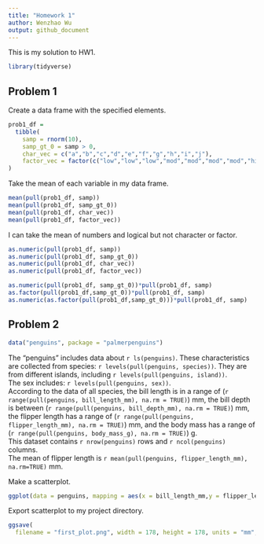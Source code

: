 ```yaml
---
title: "Homework 1"
author: Wenzhao Wu
output: github_document
---
```


This is my solution to HW1.

```r
library(tidyverse)
```


## Problem 1

Create a data frame with the specified elements.

```r
prob1_df = 
  tibble(
    samp = rnorm(10),
    samp_gt_0 = samp > 0,
    char_vec = c("a","b","c","d","e","f","g","h","i","j"),
    factor_vec = factor(c("low","low","low","mod","mod","mod","mod","high","high","high"))
)
```

Take the mean of each variable in my data frame.

```r
mean(pull(prob1_df, samp))
mean(pull(prob1_df, samp_gt_0))
mean(pull(prob1_df, char_vec))
mean(pull(prob1_df, factor_vec))
```

I can take the mean of numbers and logical but not character or factor. 

```r
as.numeric(pull(prob1_df, samp))
as.numeric(pull(prob1_df, samp_gt_0))
as.numeric(pull(prob1_df, char_vec))
as.numeric(pull(prob1_df, factor_vec))
```

```r
as.numeric(pull(prob1_df, samp_gt_0))*pull(prob1_df, samp)
as.factor(pull(prob1_df,samp_gt_0))*pull(prob1_df, samp)
as.numeric(as.factor(pull(prob1_df,samp_gt_0)))*pull(prob1_df, samp)
```

## Problem 2

```r
data("penguins", package = "palmerpenguins")
```

The "penguins" includes data about `r ls(penguins)`. 
  These characteristics are collected from species: `r levels(pull(penguins, species))`. They are from different islands, including `r levels(pull(penguins, island))`.  
  The sex includes: `r levels(pull(penguins, sex))`.  
  According to the data of all species, the bill length is in a range of (`r range(pull(penguins, bill_length_mm), na.rm = TRUE)`) mm, the bill depth is between (`r range(pull(penguins, bill_depth_mm), na.rm = TRUE)`) mm, the flipper length has a range of (`r range(pull(penguins, flipper_length_mm), na.rm = TRUE)`) mm, and the body mass has a range of (`r range(pull(penguins, body_mass_g), na.rm = TRUE)`) g.  
  This dataset contains `r nrow(penguins)` rows and `r ncol(penguins)` columns.  
  The mean of flipper length is `r mean(pull(penguins, flipper_length_mm), na.rm=TRUE)` mm. 


Make a scatterplot.

```r
ggplot(data = penguins, mapping = aes(x = bill_length_mm,y = flipper_length_mm, color = species)) + geom_point(na.rm = TRUE)
```

Export scatterplot to my project directory. 

```r
ggsave(
  filename = "first_plot.png", width = 178, height = 178, units = "mm", pointsize = 12, bg = "white", family = "", restoreConsole = TRUE)
```

